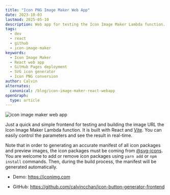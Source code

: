 ```yaml
---
title: "Icon PNG Image Maker Web App"
date: 2023-10-03
lastmod: 2025-05-10
description: Web app for testing the Icon Image Maker Lambda function. It is built with React and deployed on GitHub Pages.
tags:
  - dev
  - react
  - github
  - icon-image-maker
keywords:
  - Icon Image Maker
  - React web app
  - GitHub Pages deployment
  - SVG icon generator
  - Icon PNG conversion
author: Calvin
alternates:
  canonical: /blog/icon-image-maker-react-webapp
openGraph:
  type: article
---
```



<Image
  src={image1}
  alt="icon image maker web app"
  width={800}
  height={0}
  priority />

Just a quick and simple frontend for testing and building the image URL the Icon Image Maker Lambda function. It is built with React and [Vite](https://vitejs.dev/). You can easily control the parameters and see the result in real-time.

Note that in order to generating an accurate manifest of all icon packages and preview images, the icon packages must be coming from [@svg-icons](https://www.npmjs.com/org/svg-icons). You are welcome to add or remove icon packages using `yarn add` or `npm install` commands. Then, during the build process, the manifest will be generated automatically.

- Demo: https://iconimg.com

- GitHub: https://github.com/calvincchan/icon-button-generator-frontend
